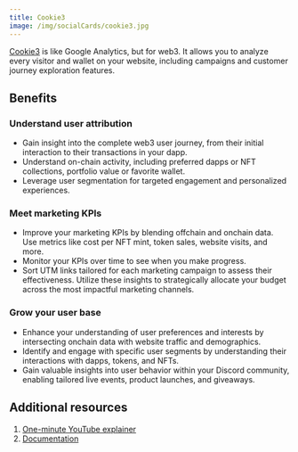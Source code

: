 ```yaml
---
title: Cookie3
image: /img/socialCards/cookie3.jpg
---
```


[Cookie3](https://www.cookie3.co/) is like Google Analytics, but for web3. It allows you to 
analyze every visitor and wallet on your website, including campaigns and customer journey 
exploration features.

## Benefits

### Understand user attribution

- Gain insight into the complete web3 user journey, from their initial interaction to their 
transactions in your dapp.
- Understand on-chain activity, including preferred dapps or NFT collections, portfolio value or 
favorite wallet.
- Leverage user segmentation for targeted engagement and personalized experiences.

### Meet marketing KPIs

- Improve your marketing KPIs by blending offchain and onchain data. Use metrics like cost per 
NFT mint, token sales, website visits, and more.
- Monitor your KPIs over time to see when you make progress.
- Sort UTM links tailored for each marketing campaign to assess their effectiveness. Utilize these 
insights to strategically allocate your budget across the most impactful marketing channels.

### Grow your user base

- Enhance your understanding of user preferences and interests by intersecting onchain data with 
website traffic and demographics.
- Identify and engage with specific user segments by understanding their interactions with dapps, 
tokens, and NFTs.
- Gain valuable insights into user behavior within your Discord community, enabling tailored live
events, product launches, and giveaways.

## Additional resources

1. [One-minute YouTube explainer](https://www.youtube.com/@Cookie3_com)
2. [Documentation](https://docs.cookie3.co/)

